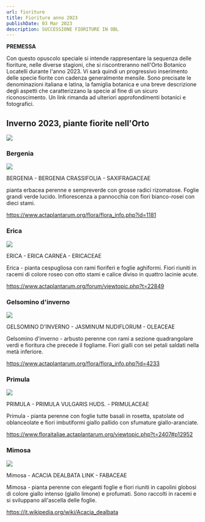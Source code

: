 ```yaml
---
url: fioriture
title: Fioriture anno 2023
publishDate: 03 Mar 2023
description: SUCCESSIONE FIORITURE IN OBL
---
```

**PREMESSA**

Con questo opuscolo speciale si intende rappresentare la sequenza delle fioriture, nelle diverse stagioni, che si riscontreranno nell'Orto Botanico Locatelli durante l'anno 2023.
Vi sarà quindi un progressivo inserimento delle specie fiorite con cadenza generalmente mensile.
Sono precisate le denominazioni italiana e latina, la famiglia botanica e una breve descrizione degli aspetti che caratterizzano la specie al fine di un sicuro riconoscimento. Un link rimanda ad ulteriori approfondimenti botanici e fotografici.



## Inverno 2023, piante fiorite nell'Orto

![](IMG_inverno_125017b.jpg)

### Bergenia

![](IMG_Bergenia_212851.jpg)

BERGENIA - BERGENIA CRASSIFOLIA - SAXIFRAGACEAE

pianta erbacea perenne e sempreverde con grosse radici rizomatose. Foglie grandi verde lucido. Infiorescenza a pannocchia con fiori bianco-rosei con dieci stami.

https://www.actaplantarum.org/flora/flora_info.php?id=1181

### Erica

![](IMG_Erica_165423.jpg)

ERICA - ERICA CARNEA - ERICACEAE

Erica - pianta cespugliosa con rami fioriferi e foglie aghiformi. Fiori riuniti in racemi di colore roseo con otto stami e calice diviso in quattro lacinie acute.

https://www.actaplantarum.org/forum/viewtopic.php?t=22849

### Gelsomino d'inverno

![](IMG_Gelsomino_giallo_165353.jpg)

GELSOMINO D'INVERNO - JASMINUM NUDIFLORUM - OLEACEAE

Gelsomino d'inverno - arbusto perenne con rami a sezione quadrangolare verdi e fioritura che precede il fogliame. Fiori gialli con sei petali saldati nella metà inferiore.

https://www.actaplantarum.org/flora/flora_info.php?id=4233

### Primula

![](IMG_Primula_103039837.jpg)

PRIMULA - PRIMULA VULGARIS HUDS. - PRIMULACEAE

Primula - pianta perenne con foglie tutte basali in rosetta, spatolate od oblanceolate e fiori imbutiformi giallo pallido con sfumature giallo-aranciate.

https://www.floraitaliae.actaplantarum.org/viewtopic.php?t=2407#p12952

### Mimosa

![](IMG_Mimosa_165334.jpg)

Mimosa - ACACIA DEALBATA LINK - FABACEAE

Mimosa - pianta perenne con eleganti foglie e fiori riuniti in capolini globosi di colore giallo intenso (giallo limone) e profumati. Sono raccolti in racemi e si sviluppano all'ascella delle foglie.

https://it.wikipedia.org/wiki/Acacia_dealbata

